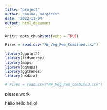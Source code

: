 ```yaml
---
title: "project"
author: "anina, margaret"
date: '2022-11-04'
output: html_document
---
```


```r
knitr::opts_chunk$set(echo = TRUE)

Fires = read.csv("FW_Veg_Rem_Combined.csv")
```

```r
library(ggplot2)
library(tidyverse)
library(maps)
library(ggmaps)
library(ggthemes)
library(usdata)
```

```r
# Fires = read.csv("FW_Veg_Rem_Combined.csv")
```

please work

hello hello hello!